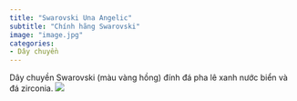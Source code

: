 ```yaml
---
title: "Swarovski Una Angelic"
subtitle: "Chính hãng Swarovski"
image: "image.jpg"
categories:
- Dây chuyền
---
```


Dây chuyền Swarovski (màu vàng hồng) đính đá pha lê xanh nước biển và đá zirconia.
![](image.jpg)